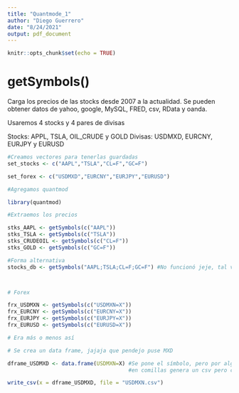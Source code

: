 ```yaml
---
title: "Quantmode_1"
author: "Diego Guerrero"
date: "8/24/2021"
output: pdf_document
---
```


```r
knitr::opts_chunk$set(echo = TRUE)
```

# getSymbols()

Carga los precios de las stocks desde 2007 a la actualidad. Se pueden obtener datos de yahoo, google, MySQL, FRED, csv, RData y oanda.


Usaremos 4 stocks y 4 pares de divisas

Stocks: APPL, TSLA, OIL_CRUDE y GOLD
Divisas: USDMXD, EURCNY, EURJPY y EURUSD
```r
#Creamos vectores para tenerlas guardadas 
set_stocks <- c("AAPL","TSLA","CL=F","GC=F")

set_forex <- c("USDMXD","EURCNY","EURJPY","EURUSD")

#Agregamos quantmod

library(quantmod)

#Extraemos los precios

stks_AAPL <- getSymbols(c("AAPL"))
stks_TSLA <- getSymbols(c("TSLA"))
stks_CRUDEOIL <- getSymbols(c("CL=F"))
stks_GOLD <- getSymbols(c("GC=F"))

#Forma alternativa
stocks_db <- getSymbols("AAPL;TSLA;CL=F;GC=F") #No funcionó jeje, tal vez para otra ocasión 



# Forex 

frx_USDMXN <- getSymbols(c("USDMXN=X"))
frx_EURCNY <- getSymbols(c("EURCNY=X"))
frx_EURJPY <- getSymbols(c("EURJPY=X"))
frx_EURUSD <- getSymbols(c("EURUSD=X"))

# Era más o menos así

# Se crea un data frame, jajaja que pendejo puse MXD

dframe_USDMXD <- data.frame(USDMXN=X) #Se pone el símbolo, pero por alguna razón se confunde con el "=X" y si lo pongo 
                                      #en comillas genera un csv pero con el nombre nada más  

write_csv(x = dframe_USDMXD, file = "USDMXN.csv") 

```

